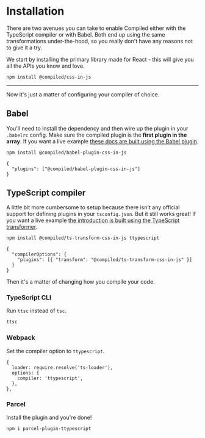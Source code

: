 # Installation

There are two avenues you can take to enable Compiled either with the TypeScript compiler or with Babel.
Both end up using the same transformations under-the-hood,
so you really don't have any reasons not to give it a try.

We start by installing the primary library made for React -
this will give you all the APIs you know and love.

```bash
npm install @compiled/css-in-js
```

---

Now it's just a matter of configuring your compiler of choice.

## Babel

You'll need to install the dependency and then wire up the plugin in your `.babelrc` config.
Make sure the compiled plugin is the **first plugin in the array**.
If you want a live example [these docs are built using
the Babel plugin](https://github.com/compiled/website/tree/master/packages/docs).

```bash
npm install @compiled/babel-plugin-css-in-js
```

```
{
  "plugins": ["@compiled/babel-plugin-css-in-js"]
}
```

## TypeScript compiler

A little bit more cumbersome to setup because there isn't any official support for defining plugins in your `tsconfig.json`.
But it still works great!
If you want a live example [the introduction is built using
the TypeScript transformer](https://github.com/compiled/website/tree/master/packages/introduction).

```bash
npm install @compiled/ts-transform-css-in-js ttypescript
```

```
{
  "compilerOptions": {
    "plugins": [{ "transform": "@compiled/ts-transform-css-in-js" }]
  }
}
```

Then it's a matter of changing how you compile your code.

### TypeScript CLI

Run `ttsc` instead of `tsc`.

```diff
ttsc
```

### Webpack

Set the compiler option to `ttypescript`.

```
{
  loader: require.resolve('ts-loader'),
  options: {
    compiler: 'ttypescript',
  },
},
```

### Parcel

Install the plugin and you're done!

```bash
npm i parcel-plugin-ttypescript
```
